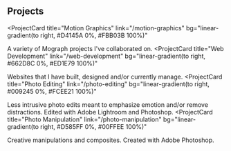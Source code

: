 ## Projects

<ProjectCard
  title="Motion Graphics"
  link="/motion-graphics"
  bg="linear-gradient(to right, #D4145A 0%, #FBB03B 100%)"
>
  A variety of Mograph projects I've collaborated on.
</ProjectCard>
<ProjectCard
  title="Web Development"
  link="/web-development"
  bg="linear-gradient(to right, #662D8C 0%, #ED1E79 100%)"
>
  Websites that I have built, designed and/or currently manage.
</ProjectCard>
<ProjectCard
  title="Photo Editing"
  link="/photo-editing"
  bg="linear-gradient(to right, #009245 0%, #FCEE21 100%)"
>
  Less intrusive photo edits meant to emphasize emotion and/or remove distractions. Edited with Adobe Lightroom and Photoshop.
</ProjectCard>
<ProjectCard
  title="Photo Manipulation"
  link="/photo-manipulation"
  bg="linear-gradient(to right, #D585FF 0%, #00FFEE 100%)"
>
  Creative manipulations and composites. Created with Adobe Photoshop.
</ProjectCard>
